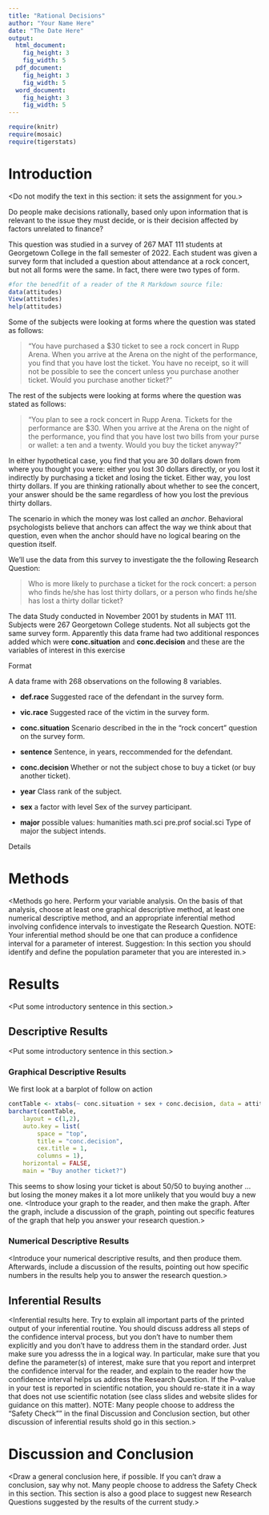---
title: "Rational Decisions"
author: "Your Name Here"
date: "The Date Here"
output: 
  html_document:
    fig_height: 3
    fig_width: 5
  pdf_document:
    fig_height: 3
    fig_width: 5
  word_document:
    fig_height: 3
    fig_width: 5
---

```{r include=FALSE}
require(knitr)
require(mosaic)
require(tigerstats)
```

# Introduction

<Do not modify the text in this section:  it sets the assignment for you.>

Do people make decisions rationally, based only upon information that is relevant to the issue they must decide, or is their decision affected by factors unrelated to finance?

This question was studied in a survey of 267 MAT 111 students at Georgetown College in the fall semester of 2022.  Each student was given a survey form that included a question about attendance at a rock concert, but not all forms were the same.  In fact, there were two types of form.

```{r eval=FALSE,include=FALSE}
#for the benedfit of a reader of the R Markdown source file:
data(attitudes)
View(attitudes)
help(attitudes)
```

Some of the subjects were looking at forms where the question was stated as follows:

  >"You have purchased a $30 ticket to see a rock concert in Rupp Arena. When you arrive at the Arena on the night of the performance, you find that you have lost the ticket. You have no receipt, so it will not be possible to see the concert unless you purchase another ticket. Would you purchase another ticket?"

The rest of the subjects were looking at forms where the question was stated as follows:

  >"You plan to see a rock concert in Rupp Arena. Tickets for the performance are $30. When you arrive at the Arena on the night of the performance, you find that you have lost two bills from your purse or wallet: a ten and a twenty. Would you buy the ticket anyway?"

In either hypothetical case, you find that you are 30 dollars down from where you thought you were:  either you lost 30 dollars directly, or you lost it indirectly by purchasing a ticket and losing the ticket.  Either way, you lost thirty dollars.  If you are thinking rationally about whether to see the concert, your answer should be the same regardless of how you lost the previous thirty dollars.

The scenario in which the money was lost called an *anchor*.  Behavioral psychologists believe that anchors can affect the way we think about that question, even when the anchor should have no logical bearing on the question itself.

We'll use the data from this survey to investigate the the following Research Question:


  >Who is more likely to purchase a ticket for the rock concert:  a person who finds he/she has lost thirty dollars, or a person who finds he/she has lost a thirty dollar ticket?
  
The data
Study conducted in November 2001 by students in MAT 111. Subjects were 267 Georgetown College students. Not all subjects got the same survey form.  Apparently this data frame had two additional responces added which were **conc.situation** and **conc.decision** and these are the variables of interest in this exercise

Format

A data frame with 268 observations on the following 8 variables.

* **def.race**
Suggested race of the defendant in the survey form.

* **vic.race**
Suggested race of the victim in the survey form.

* **conc.situation**
Scenario described in the in the "rock concert" question on the survey form.

* **sentence**
Sentence, in years, reccommended for the defendant.

* **conc.decision**
Whether or not the subject chose to buy a ticket (or buy another ticket).

* **year**
Class rank of the subject.

* **sex**
a factor with level Sex of the survey participant.

* **major**
possible values: humanities math.sci pre.prof social.sci Type of major the subject intends.

Details

# Methods

<Methods go here.  Perform your variable analysis.  On the basis of that analysis, choose at least one graphical descriptive method, at least one numerical descriptive method, and an appropriate inferential method involving confidence intervals to investigate the Research Question.  NOTE:  Your inferential method should be one that can produce a confidence interval for a parameter of interest.  Suggestion:  In this section you should identify and define the population parameter that you are interested in.>

# Results

<Put some introductory sentence in this section.>

## Descriptive Results

<Put some introductory sentence in this section.>

### Graphical Descriptive Results
We first look at a barplot of follow on action 

```{r}
contTable <- xtabs(~ conc.situation + sex + conc.decision, data = attitudes)
barchart(contTable,
	layout = c(1,2),
	auto.key = list(
		space = "top",
		title = "conc.decision",
		cex.title = 1,
		columns = 1),
	horizontal = FALSE,
	main = "Buy another ticket?")
```

This seems to show losing your ticket is about 50/50 to buying another ... but losing the money makes it a lot more unlikely that you would buy a new one.
<Introduce your graph to the reader, and then make the graph.  After the graph, include a discussion of the graph, pointing out specific features of the graph that help you answer your research question.>

### Numerical Descriptive Results

<Introduce your numerical descriptive results, and then produce them.  Afterwards, include a discussion of the results, pointing out how specific numbers in the results help you to answer the research question.>

## Inferential Results

<Inferential results here.  Try to explain all important parts of the printed output of your inferential routine.  You should discuss address all steps of the confidence interval process, but you don't have to number them explicitly and you don't have to address them in the standard order.  Just make sure you adresss the in a logical way.  In particular, make sure that you define the parameter(s) of interest, make sure that you report and interpret the confidence interval for the reader, and explain to the reader how the confidence interval helps us address the Research Question.  If the P-value in your test is reported in scientific notation, you should re-state it in a way that does not use scientific notation (see class slides and website slides for guidance on this matter). NOTE:  Many people choose to address the "Safety Check"" in the final Discussion and Conclusion section, but other discussion of inferential results shold go in this section.>

# Discussion and Conclusion

<Draw a general conclusion here, if possible.  If you can't draw a conclusion, say why not. Many people choose to address the Safety Check in this section.  This section is also a good place to suggest new Research Questions suggested by the results of the current study.>